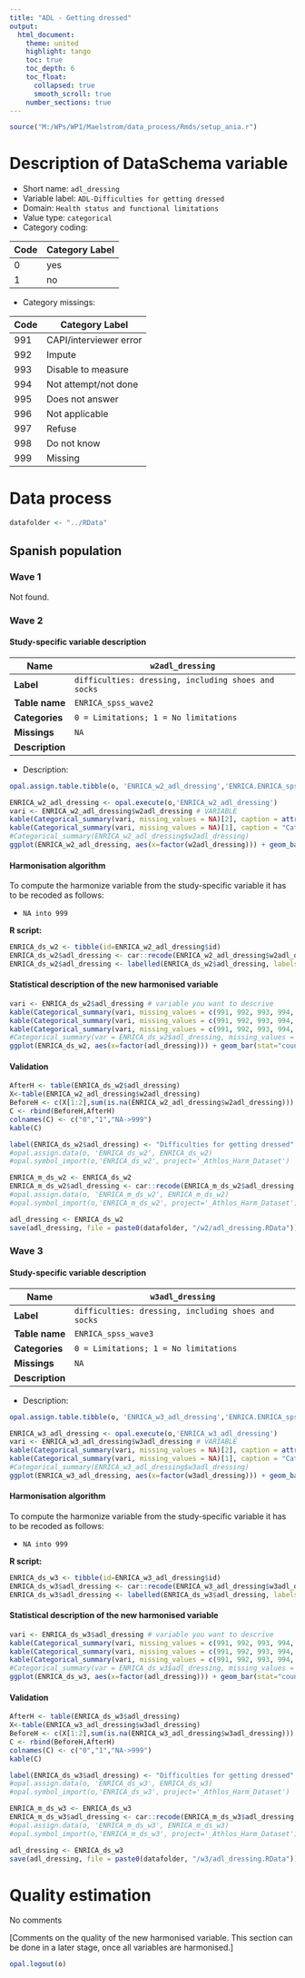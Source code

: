 ```yaml
---
title: "ADL - Getting dressed"
output: 
  html_document:
    theme: united
    highlight: tango
    toc: true
    toc_depth: 6
    toc_float:
      collapsed: true
      smooth_scroll: true
    number_sections: true
---
```


<!-- ########################################################## --> 

<!-- # Installation, loading packages -->
<!-- **R script:** -->



```r
source("M:/WPs/WP1/Maelstrom/data_process/Rmds/setup_ania.r")
```

<!-- ########################################################## --> 

# Description of DataSchema variable 

* Short name: `adl_dressing`
* Variable label: `ADL-Difficulties for getting dressed`
* Domain: `Health status and functional limitations`
* Value type: `categorical`
* Category coding:

**Code** | **Category Label**
-------- | ------------------
0        | yes
1        | no

* Category missings: 

**Code** | **Category Label**
----| ------------------
991 | CAPI/interviewer error
992 | Impute
993 | Disable to measure
994 | Not attempt/not done
995 | Does not answer
996 | Not applicable
997 | Refuse
998 | Do not know
999 | Missing




<!-- ########################################################## --> 

# Data process

```r
datafolder <- "../RData"
``` 


## Spanish population



### Wave 1

Not found.



### Wave 2

#### Study-specific variable description




| **Name** | `w2adl_dressing`|
|-|-|
| **Label** | `difficulties: dressing, including shoes and socks` |
| **Table name** | `ENRICA_spss_wave2` |
| **Categories** | `0 = Limitations; 1 = No limitations` |
| **Missings** | `NA` |
| **Description** |  |


* Description: 
```r
opal.assign.table.tibble(o, 'ENRICA_w2_adl_dressing','ENRICA.ENRICA_spss_wave2', variables=list('w2adl_dressing'), missings = TRUE)
```

```r
ENRICA_w2_adl_dressing <- opal.execute(o,'ENRICA_w2_adl_dressing')
vari <- ENRICA_w2_adl_dressing$w2adl_dressing # VARIABLE
kable(Categorical_summary(vari, missing_values = NA)[2], caption = attributes(vari)$`spss::shortName`)
kable(Categorical_summary(vari, missing_values = NA)[1], caption = "Category")
#Categorical_summary(ENRICA_w2_adl_dressing$w2adl_dressing)
ggplot(ENRICA_w2_adl_dressing, aes(x=factor(w2adl_dressing))) + geom_bar(stat="count", width=0.4, fill="steelblue") + xlab("ADL - Difficulty getting dressed") + ylab("Frequency")
```

#### Harmonisation algorithm

To compute the harmonize variable from the study-specific variable it has to be recoded as follows:

* `NA into 999`

**R script:**
```r
ENRICA_ds_w2 <- tibble(id=ENRICA_w2_adl_dressing$id)
ENRICA_ds_w2$adl_dressing <- car::recode(ENRICA_w2_adl_dressing$w2adl_dressing, "NA = '999' ")
ENRICA_ds_w2$adl_dressing <- labelled(ENRICA_ds_w2$adl_dressing, labels = c(Yes=0, No=1,Missing=999, Do_not_know=998, Refuse=997, Not_applicable=996, Does_not_answer=995,  Not_attempt_not_done=994, Disable_to_measure=993, Impute=992, CAPI_interviewer_error=991))
```

#### Statistical description of the new harmonised variable
```r
vari <- ENRICA_ds_w2$adl_dressing # variable you want to descrive
kable(Categorical_summary(vari, missing_values = c(991, 992, 993, 994, 995, 996, 997, 998, 999))[3])
kable(Categorical_summary(vari, missing_values = c(991, 992, 993, 994, 995, 996, 997, 998, 999))[1], caption = "Category")
kable(Categorical_summary(vari, missing_values = c(991, 992, 993, 994, 995, 996, 997, 998, 999))[2], caption = "Type of missing")
#Categorical_summary(var = ENRICA_ds_w2$adl_dressing, missing_values = c(991, 992, 993, 994, 995, 996, 997, 998, 999))
ggplot(ENRICA_ds_w2, aes(x=factor(adl_dressing))) + geom_bar(stat="count", width=0.4, fill="steelblue") + xlab("ADL - Difficulty getting dressed") + ylab("Frequency")
```

#### Validation
```r
AfterH <- table(ENRICA_ds_w2$adl_dressing)
X<-table(ENRICA_w2_adl_dressing$w2adl_dressing)
BeforeH <- c(X[1:2],sum(is.na(ENRICA_w2_adl_dressing$w2adl_dressing)))
C <- rbind(BeforeH,AfterH)
colnames(C) <- c("0","1","NA->999")
kable(C)
```






```r

label(ENRICA_ds_w2$adl_dressing) <- "Difficulties for getting dressed"
#opal.assign.data(o, 'ENRICA_ds_w2', ENRICA_ds_w2)
#opal.symbol_import(o,'ENRICA_ds_w2', project='_Athlos_Harm_Dataset')

ENRICA_m_ds_w2 <- ENRICA_ds_w2
ENRICA_m_ds_w2$adl_dressing <- car::recode(ENRICA_m_ds_w2$adl_dressing, "c(991, 992, 993, 994, 995, 996, 997,998, 999)=NA")
#opal.assign.data(o, 'ENRICA_m_ds_w2', ENRICA_m_ds_w2)
#opal.symbol_import(o,'ENRICA_m_ds_w2', project='_Athlos_Harm_Dataset')
```


```r
adl_dressing <- ENRICA_ds_w2
save(adl_dressing, file = paste0(datafolder, "/w2/adl_dressing.RData"))
```

### Wave 3

#### Study-specific variable description




| **Name** | `w3adl_dressing`|
|-|-|
| **Label** | `difficulties: dressing, including shoes and socks` |
| **Table name** | `ENRICA_spss_wave3` |
| **Categories** | `0 = Limitations; 1 = No limitations` |
| **Missings** | `NA` |
| **Description** |  |


* Description: 
```r
opal.assign.table.tibble(o, 'ENRICA_w3_adl_dressing','ENRICA.ENRICA_spss_wave3', variables=list('w3adl_dressing'), missings = TRUE)
```

```r
ENRICA_w3_adl_dressing <- opal.execute(o,'ENRICA_w3_adl_dressing')
vari <- ENRICA_w3_adl_dressing$w3adl_dressing # VARIABLE
kable(Categorical_summary(vari, missing_values = NA)[2], caption = attributes(vari)$`spss::shortName`)
kable(Categorical_summary(vari, missing_values = NA)[1], caption = "Category")
#Categorical_summary(ENRICA_w3_adl_dressing$w3adl_dressing)
ggplot(ENRICA_w3_adl_dressing, aes(x=factor(w3adl_dressing))) + geom_bar(stat="count", width=0.4, fill="steelblue") + xlab("ADL - Difficulty getting dressed") + ylab("Frequency")
```

#### Harmonisation algorithm

To compute the harmonize variable from the study-specific variable it has to be recoded as follows:

* `NA into 999`

**R script:**
```r
ENRICA_ds_w3 <- tibble(id=ENRICA_w3_adl_dressing$id)
ENRICA_ds_w3$adl_dressing <- car::recode(ENRICA_w3_adl_dressing$w3adl_dressing, "NA = '999' ")
ENRICA_ds_w3$adl_dressing <- labelled(ENRICA_ds_w3$adl_dressing, labels = c(Yes=0, No=1,Missing=999, Do_not_know=998, Refuse=997, Not_applicable=996, Does_not_answer=995,  Not_attempt_not_done=994, Disable_to_measure=993, Impute=992, CAPI_interviewer_error=991))
```

#### Statistical description of the new harmonised variable
```r
vari <- ENRICA_ds_w3$adl_dressing # variable you want to descrive
kable(Categorical_summary(vari, missing_values = c(991, 992, 993, 994, 995, 996, 997, 998, 999))[3])
kable(Categorical_summary(vari, missing_values = c(991, 992, 993, 994, 995, 996, 997, 998, 999))[1], caption = "Category")
kable(Categorical_summary(vari, missing_values = c(991, 992, 993, 994, 995, 996, 997, 998, 999))[2], caption = "Type of missing")
#Categorical_summary(var = ENRICA_ds_w3$adl_dressing, missing_values = c(991, 992, 993, 994, 995, 996, 997, 998, 999))
ggplot(ENRICA_ds_w3, aes(x=factor(adl_dressing))) + geom_bar(stat="count", width=0.4, fill="steelblue") + xlab("ADL - Difficulty getting dressed") + ylab("Frequency")
```

#### Validation
```r
AfterH <- table(ENRICA_ds_w3$adl_dressing)
X<-table(ENRICA_w3_adl_dressing$w3adl_dressing)
BeforeH <- c(X[1:2],sum(is.na(ENRICA_w3_adl_dressing$w3adl_dressing)))
C <- rbind(BeforeH,AfterH)
colnames(C) <- c("0","1","NA->999")
kable(C)
```






```r

label(ENRICA_ds_w3$adl_dressing) <- "Difficulties for getting dressed"
#opal.assign.data(o, 'ENRICA_ds_w3', ENRICA_ds_w3)
#opal.symbol_import(o,'ENRICA_ds_w3', project='_Athlos_Harm_Dataset')

ENRICA_m_ds_w3 <- ENRICA_ds_w3
ENRICA_m_ds_w3$adl_dressing <- car::recode(ENRICA_m_ds_w3$adl_dressing, "c(991, 992, 993, 994, 995, 996, 997,998, 999)=NA")
#opal.assign.data(o, 'ENRICA_m_ds_w3', ENRICA_m_ds_w3)
#opal.symbol_import(o,'ENRICA_m_ds_w3', project='_Athlos_Harm_Dataset')
```


```r
adl_dressing <- ENRICA_ds_w3
save(adl_dressing, file = paste0(datafolder, "/w3/adl_dressing.RData"))
```

# Quality estimation

No comments

[Comments on the quality of the new harmonised variable. This section can be done in a later stage, once all variables are harmonised.]



```r
opal.logout(o)
```
